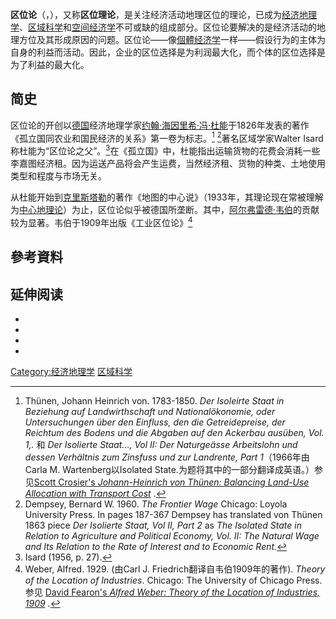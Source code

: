 '''区位论'''（{{Lang-de|Standortstheorie}}，{{Lang-en|location theory}}），又称'''区位理论'''，是关注经济活动地理区位的理论，已成为[[经济地理学|经济地理学]]、[[区域科学|区域科学]]和[[空间经济学|空间经济学]]不可或缺的组成部分。区位论要解决的是经济活动的地理方位及其形成原因的问题。区位论——像[[個體经济学|個體经济学]]一样——假设行为的主体为自身的利益而活动。因此，企业的区位选择是为利润最大化，而个体的区位选择是为了利益的最大化。

==简史==
区位论的开创以[[德国|德国]]经济地理学家[[约翰·海因里希·冯·杜能|约翰·海因里希·冯·杜能]]于1826年发表的著作《孤立国同农业和国民经济的关系》第一卷为标志。<ref>Thünen, Johann Heinrich von. 1783-1850. ''Der Isoleirte Staat in Beziehung auf Landwirthschaft und Nationalökonomie, oder Untersuchungen über den Einfluss, den die Getreidepreise, der Reichtum des Bodens und die Abgaben auf den Ackerbau ausüben, Vol. 1,.'' 和 ''Der Isolierte Staat..., Vol II: Der Naturgeässe Arbeitslohn und dessen Verhältnis zum Zinsfuss und zur Landrente, Part 1''（1966年由Carla M. Wartenberg以Isolated State.为题将其中的一部分翻译成英语。）参见[http://www.csiss.org/classics/content/9 Scott Crosier's ''Johann-Heinrich von Thünen: Balancing Land-Use Allocation with Transport Cost''] {{Wayback|url=http://www.csiss.org/classics/content/9 |date=20090302090547 }}.</ref> <ref>Dempsey, Bernard W. 1960. ''The Frontier Wage'' Chicago: Loyola University Press. In pages 187-367 Dempsey has translated von Thünen 1863 piece ''Der Isolierte Staat, Vol II, Part 2'' as ''The Isolated State in Relation to Agriculture and Political Economy, Vol. II: The Natural Wage and Its Relation to the Rate of Interest and to Economic Rent.''</ref>著名区域学家Walter Isard称杜能为“区位论之父”。<ref>Isard (1956, p. 27).</ref>在《孤立国》中，杜能指出运输货物的花费会消耗一些李嘉图经济租。因为运送产品将会产生运费，当然经济租、货物的种类、土地使用类型和程度与市场无关。

从杜能开始到[[瓦尔特·克里斯塔勒|克里斯塔勒]]的著作《地图的中心说》（1933年，其理论现在常被理解为[[中心地理论|中心地理论]]）为止，区位论似乎被德国所垄断。其中，[[阿尔弗雷德·韦伯|阿尔弗雷德·韦伯]]的贡献较为显著。韦伯于1909年出版《工业区位论》<ref>Weber, Alfred. 1929. (由Carl J. Friedrich翻译自韦伯1909年的著作). ''Theory of the Location of Industries''. Chicago: The University of Chicago Press. 参见 [http://www.csiss.org/classics/content/51 David Fearon's ''Alfred Weber: Theory of the Location of Industries, 1909''] {{Wayback|url=http://www.csiss.org/classics/content/51 |date=20120204102937 }}.</ref>

==參考資料==

{{Reflist}}

==延伸阅读==
*{{cite book |last= |first= |author=杜能 |authorlink=杜能 |coauthors=吴衡康译 |editor= |others= |title=孤立国同农业和国民经济的关系 |origdate= |origyear=1826 |origmonth= |url= |format= |accessdate= |accessyear= |accessmonth= |edition= |series=汉译世界学术名著丛书 |date= |year=1986 |month= |publisher=商务印书馆 |location=北京 |language=中文 |isbn= |oclc= |doi= |id= |pages= |chapter= |chapterurl= |quote= }} 
*{{cite book |last= |first= |author=韦伯·A |authorlink=阿尔弗雷德·韦伯 |coauthors=李刚剑 陈志人 张英保 译 |editor= |others= |title=工业区位论 |origdate= |origyear=1905 |origmonth= |url= |format= |accessdate= |accessyear= |accessmonth= |edition= |series= |date= |year=1997 |month= |publisher=商务印书馆 |location=北京 |language=中文 |isbn=7-100-01738-6 |oclc= |doi= |id= |pages= |chapter= |chapterurl= |quote= }} 
*{{cite book |last= |first= |author=克里斯塔勒 |authorlink=沃尔特·克里斯塔勒 |coauthors=常正文等译 |editor= |others= |title=德国南部中心地原理 |origdate= |origyear=1968 |origmonth= |url= |format= |accessdate= |accessyear= |accessmonth= |edition= |series= |date= |year=1998 |month= |publisher=商务印书馆 |location=北京 |language=中文 |isbn=7-100-01888-9 |oclc= |doi= |id= |pages= |chapter= |chapterurl= |quote= }} 
*{{cite book |last= |first= |author=廖什 |authorlink= |coauthors=王守礼译 |editor= |others= |title=经济空间秩序：经济财货与地理间的关系 |origdate= |origyear=1954 |origmonth= |url= |format= |accessdate= |accessyear= |accessmonth= |edition= |series= |date= |year=1995 |month= |publisher=商务印书馆 |location=北京 |language=中文 |isbn=7-100-01443-3 |oclc= |doi= |id= |pages= |chapter= |chapterurl= |quote= }}

{{城市与区域规划}}
{{Authority control}}
[[Category:经济地理学|Category:经济地理学]]
[[Category:区域科学|]]